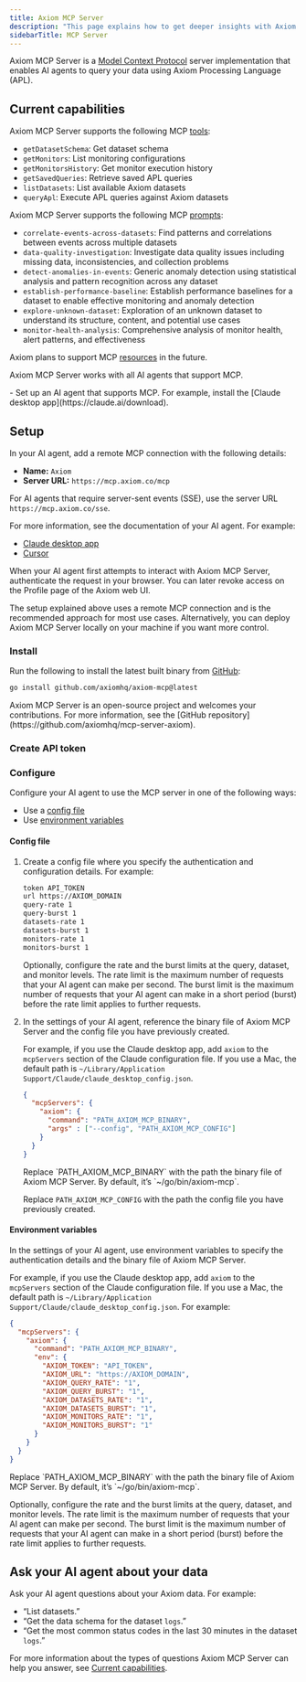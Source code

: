 ```yaml
---
title: Axiom MCP Server
description: "This page explains how to get deeper insights with Axiom MCP Server."
sidebarTitle: MCP Server
---
```



Axiom MCP Server is a [Model Context Protocol](https://modelcontextprotocol.io/) server implementation that enables AI agents to query your data using Axiom Processing Language (APL).

## Current capabilities

Axiom MCP Server supports the following MCP [tools](https://modelcontextprotocol.io/docs/concepts/tools):

- `getDatasetSchema`: Get dataset schema
- `getMonitors`: List monitoring configurations
- `getMonitorsHistory`: Get monitor execution history
- `getSavedQueries`: Retrieve saved APL queries
- `listDatasets`: List available Axiom datasets
- `queryApl`: Execute APL queries against Axiom datasets

Axiom MCP Server supports the following MCP [prompts](https://modelcontextprotocol.io/docs/concepts/prompts):

- `correlate-events-across-datasets`: Find patterns and correlations between events across multiple datasets
- `data-quality-investigation`: Investigate data quality issues including missing data, inconsistencies, and collection problems
- `detect-anomalies-in-events`: Generic anomaly detection using statistical analysis and pattern recognition across any dataset
- `establish-performance-baseline`: Establish performance baselines for a dataset to enable effective monitoring and anomaly detection
- `explore-unknown-dataset`: Exploration of an unknown dataset to understand its structure, content, and potential use cases
- `monitor-health-analysis`: Comprehensive analysis of monitor health, alert patterns, and effectiveness

Axiom plans to support MCP [resources](https://modelcontextprotocol.io/docs/concepts/resources) in the future.

Axiom MCP Server works with all AI agents that support MCP.

<Prerequisites />
- Set up an AI agent that supports MCP. For example, install the [Claude desktop app](https://claude.ai/download).

## Setup

In your AI agent, add a remote MCP connection with the following details:

- **Name:** `Axiom`
- **Server URL:** `https://mcp.axiom.co/mcp`

For AI agents that require server-sent events (SSE), use the server URL `https://mcp.axiom.co/sse`.

For more information, see the documentation of your AI agent. For example:

- [Claude desktop app](https://modelcontextprotocol.io/docs/tutorials/use-remote-mcp-server)
- [Cursor](https://docs.cursor.com/en/context/mcp)

When your AI agent first attempts to interact with Axiom MCP Server, authenticate the request in your browser. You can later revoke access on the Profile page of the Axiom web UI.

<Accordion title="Local setup">

The setup explained above uses a remote MCP connection and is the recommended approach for most use cases. Alternatively, you can deploy Axiom MCP Server locally on your machine if you want more control.

### Install

Run the following to install the latest built binary from [GitHub](https://github.com/axiomhq/axiom-mcp/releases):

```bash
go install github.com/axiomhq/axiom-mcp@latest
```

<Info>
Axiom MCP Server is an open-source project and welcomes your contributions. For more information, see the [GitHub repository](https://github.com/axiomhq/mcp-server-axiom).
</Info>

### Create API token

<PrerequisiteToken />

### Configure

Configure your AI agent to use the MCP server in one of the following ways:

- Use a [config file](#config-file)
- Use [environment variables](#environment-variables)

#### Config file

1. Create a config file where you specify the authentication and configuration details. For example:

    ```bash config.txt
    token API_TOKEN
    url https://AXIOM_DOMAIN
    query-rate 1
    query-burst 1
    datasets-rate 1
    datasets-burst 1
    monitors-rate 1
    monitors-burst 1
    ```

    <Info>
    <ReplaceToken />

    <ReplaceDomain />
    </Info>

    Optionally, configure the rate and the burst limits at the query, dataset, and monitor levels. The rate limit is the maximum number of requests that your AI agent can make per second. The burst limit is the maximum number of requests that your AI agent can make in a short period (burst) before the rate limit applies to further requests.

1. In the settings of your AI agent, reference the binary file of Axiom MCP Server and the config file you have previously created.

    For example, if you use the Claude desktop app, add `axiom` to the `mcpServers` section of the Claude configuration file. If you use a Mac, the default path is `~/Library/Application Support/Claude/claude_desktop_config.json`.

    ```json claude_desktop_config.json
    {
      "mcpServers": {
        "axiom": {
          "command": "PATH_AXIOM_MCP_BINARY",
          "args" : ["--config", "PATH_AXIOM_MCP_CONFIG"]
        }
      }
    }
    ```

    <Info>
    Replace `PATH_AXIOM_MCP_BINARY` with the path the binary file of Axiom MCP Server. By default, it’s `~/go/bin/axiom-mcp`.

    Replace `PATH_AXIOM_MCP_CONFIG` with the path the config file you have previously created.
    </Info>

#### Environment variables

In the settings of your AI agent, use environment variables to specify the authentication details and the binary file of Axiom MCP Server.

For example, if you use the Claude desktop app, add `axiom` to the `mcpServers` section of the Claude configuration file. If you use a Mac, the default path is `~/Library/Application Support/Claude/claude_desktop_config.json`. For example:

```json claude_desktop_config.json
{
  "mcpServers": {
    "axiom": {
      "command": "PATH_AXIOM_MCP_BINARY",
      "env": {
        "AXIOM_TOKEN": "API_TOKEN",
        "AXIOM_URL": "https://AXIOM_DOMAIN",
        "AXIOM_QUERY_RATE": "1",
        "AXIOM_QUERY_BURST": "1",
        "AXIOM_DATASETS_RATE": "1",
        "AXIOM_DATASETS_BURST": "1",
        "AXIOM_MONITORS_RATE": "1",
        "AXIOM_MONITORS_BURST": "1"
      }
    }
  }
}
```

<Info>
Replace `PATH_AXIOM_MCP_BINARY` with the path the binary file of Axiom MCP Server. By default, it’s `~/go/bin/axiom-mcp`.

<ReplaceToken />

<ReplaceDomain />
</Info>

Optionally, configure the rate and the burst limits at the query, dataset, and monitor levels. The rate limit is the maximum number of requests that your AI agent can make per second. The burst limit is the maximum number of requests that your AI agent can make in a short period (burst) before the rate limit applies to further requests.

</Accordion>

## Ask your AI agent about your data

Ask your AI agent questions about your Axiom data. For example:

- “List datasets.”
- “Get the data schema for the dataset `logs`.”
- “Get the most common status codes in the last 30 minutes in the dataset `logs`.”

For more information about the types of questions Axiom MCP Server can help you answer, see [Current capabilities](#current-capabilities).
